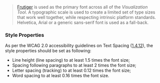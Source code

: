 
> [Frutiger](<https://en.wikipedia.org/wiki/Frutiger_(typeface)>) is used as the primary font across all of the _Visualization Tool_. A typographic scale is used to create a limited set of type sizes that work well together, while respecting intrinsic platform standards. Helvetica, Arial or a generic sans-serif font is used as a fall-back.

<ImageSpecimen plain={true} src="static/docs/materials/typography-scale.png" />

### Style Properties

As per the WCAG 2.0 accessibility guidelines on Text Spacing ([1.4.12](https://www.w3.org/TR/WCAG21/#text-spacing)), the style properties should be set as following:

- Line height (line spacing) to at least 1.5 times the font size;
- Spacing following paragraphs to at least 2 times the font size;
- Letter spacing (tracking) to at least 0.12 times the font size;
- Word spacing to at least 0.16 times the font size.

